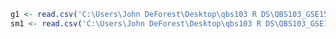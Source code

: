 
```r
g1 <- read.csv('C:\Users\John DeForest\Desktop\qbs103 R DS\QBS103_GSE157103_genes.csv')
sm1 <- read.csv('C:\Users\John DeForest\Desktop\qbs103 R DS\QBS103_GSE157103_series_matrix-1.csv')

```